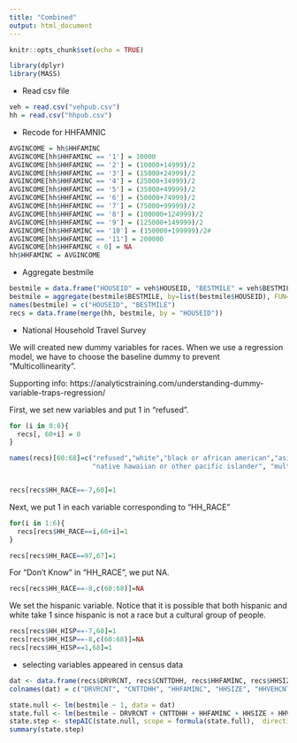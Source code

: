 ```yaml
---
title: "Combined"
output: html_document
---
```


```r
knitr::opts_chunk$set(echo = TRUE)
```

```r
library(dplyr)
library(MASS)
```

* Read csv file
```r
veh = read.csv("vehpub.csv")
hh = read.csv("hhpub.csv")
```

* Recode for HHFAMNIC
```r
AVGINCOME = hh$HHFAMINC
AVGINCOME[hh$HHFAMINC == '1'] = 10000
AVGINCOME[hh$HHFAMINC == '2'] = (10000+14999)/2
AVGINCOME[hh$HHFAMINC == '3'] = (15000+24999)/2
AVGINCOME[hh$HHFAMINC == '4'] = (25000+34999)/2
AVGINCOME[hh$HHFAMINC == '5'] = (35000+49999)/2
AVGINCOME[hh$HHFAMINC == '6'] = (50000+74999)/2
AVGINCOME[hh$HHFAMINC == '7'] = (75000+99999)/2
AVGINCOME[hh$HHFAMINC == '8'] = (100000+124999)/2
AVGINCOME[hh$HHFAMINC == '9'] = (125000+149999)/2
AVGINCOME[hh$HHFAMINC == '10'] = (150000+199999)/2#
AVGINCOME[hh$HHFAMINC == '11'] = 200000
AVGINCOME[hh$HHFAMINC < 0] = NA
hh$HHFAMINC = AVGINCOME
```

* Aggregate bestmile 
```r
bestmile = data.frame("HOUSEID" = veh$HOUSEID, "BESTMILE" = veh$BESTMILE)
bestmile = aggregate(bestmile$BESTMILE, by=list(bestmile$HOUSEID), FUN=sum)
names(bestmile) = c("HOUSEID", "BESTMILE")
recs = data.frame(merge(hh, bestmile, by = "HOUSEID"))
```

* National Household Travel Survey

We will created new dummy variables for races. When we use a regression model, we have to choose the baseline dummy to prevent "Multicollinearity". 

Supporting info: https://analyticstraining.com/understanding-dummy-variable-traps-regression/


First, we set new variables and put 1 in "refused". 
```r
for (i in 0:8){
  recs[, 60+i] = 0
}

names(recs)[60:68]=c("refused","white","black or african american","asian","american indian or alaska native",
                     "native hawaiian or other pacific islander", "multiple respones selected", "others","hispanic")


recs[recs$HH_RACE==-7,60]=1

```


Next, we put 1 in each variable corresponding to "HH_RACE"
```r
for(i in 1:6){
  recs[recs$HH_RACE==i,60+i]=1
}
```

```r
recs[recs$HH_RACE==97,67]=1
```

For "Don't Know" in "HH_RACE", we put NA.
```r
recs[recs$HH_RACE==-8,c(60:68)]=NA
```


We set the hispanic variable. Notice that it is possible that both hispanic and white take 1 since hispanic is not a race but a cultural group of people.
```r
recs[recs$HH_HISP==-7,60]=1
recs[recs$HH_HISP==-8,c(60:68)]=NA
recs[recs$HH_HISP==1,68]=1
```


* selecting variables appeared in census data
```r
dat <- data.frame(recs$DRVRCNT, recs$CNTTDHH, recs$HHFAMINC, recs$HHSIZE, recs$HHVEHCNT, recs$white, recs$BESTMILE)
colnames(dat) = c("DRVRCNT", "CNTTDHH", "HHFAMINC", "HHSIZE", "HHVEHCNT", "white", "bestmile")
```


```r
state.null <- lm(bestmile ~ 1, data = dat)
state.full <- lm(bestmile ~ DRVRCNT + CNTTDHH + HHFAMINC + HHSIZE + HHVEHCNT + white, data=dat)
state.step <- stepAIC(state.null, scope = formula(state.full),  direction = "forward", na.omit = TRUE)
summary(state.step)
```

